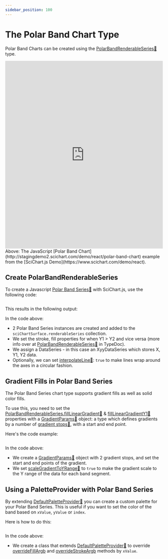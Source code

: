 ```yaml
---
sidebar_position: 100
---
```



# The Polar Band Chart Type

Polar Band Charts can be created using the [PolarBandRenderableSeries:blue_book:](https://www.scichart.com/documentation/js/v4/typedoc/classes/polarbandrenderableseries.html) type.

<iframe src="http://stagingdemo2.scichart.com/demo/iframe/polar-band-chart" width="100%" height="600px" frameborder="0"></iframe>

<div style={{textAlign: "center"}}>
Above: The JavaScript [Polar Band Chart](http://stagingdemo2.scichart.com/demo/react/polar-band-chart) example from the [SciChart.js Demo](https://www.scichart.com/demo/react).
</div>

## Create PolarBandRenderableSeries

To create a Javascript [Polar Band Series:blue_book:](https://www.scichart.com/documentation/js/v4/typedoc/classes/polarbandrenderableseries.html) with SciChart.js, use the following code:

```ts showLineNumbers file=./Basic/demo.ts start=region_A_start end=region_A_end
```

This results in the following output:

<ChartPreviewWrapper jsContent={simpleBandChart} />

In the code above:

- 2 Polar Band Series instances are created and added to the `sciChartSurface.renderableSeries` collection.
- We set the stroke, fill properties for when Y1 > Y2 and vice versa (more info over at [PolarBandRenderableSeries:blue_book:](https://www.scichart.com/documentation/js/v4/typedoc/classes/polarbandrenderableseries.html) in TypeDoc).
- We assign a DataSeries - in this case an XyyDataSeries which stores X, Y1, Y2 data.
- Optionally, we can set [interpolateLine:blue_book:](https://www.scichart.com/documentation/js/v4/typedoc/classes/polarbandrenderableseries.html#interpolateline): `true` to make lines wrap around the axes in a circular fashion.


## Gradient Fills in Polar Band Series

The Polar Band Series chart type supports gradient fills as well as solid color fills.

To use this, you need to set the [PolarBandRenderableSeries.fillLinearGradient:blue_book:](https://www.scichart.com/documentation/js/v4/typedoc/classes/polarbandrenderableseries.html#filllineargradient) & [fillLinearGradientY1:blue_book:](https://www.scichart.com/documentation/js/v4/typedoc/classes/polarbandrenderableseries.html#filllineargradienty1) properties with a [GradientParams:blue_book:](https://www.scichart.com/documentation/js/v4/typedoc/classes/gradientparams.html) object: a type which defines gradients by a number of [gradient stops:blue_book:](https://www.scichart.com/documentation/js/v4/typedoc/classes/gradientparams.html#gradientstops), with a start and end point.

Here's the code example:

```ts showLineNumbers file=./GradientFill/demo.ts start=region_A_start end=region_A_end
```

<ChartPreviewWrapper jsContent={gradientFillBandChart} />

In the code above:
- We create a [GradientParams:blue_book:](https://www.scichart.com/documentation/js/v4/typedoc/classes/gradientparams.html) object with 2 gradient stops, and set the start and end points of the gradient.
- We set [scaleGradientToYRange:blue_book:](https://www.scichart.com/documentation/js/v4/typedoc/classes/polarbandrenderableseries.html#scalegradienttoyrange) to `true` to make the gradient scale to the Y range of the data for each band segment.


## Using a PaletteProvider with Polar Band Series

By extending [DefaultPaletteProvider:blue_book:](https://www.scichart.com/documentation/js/v4/typedoc/classes/defaultpaletteprovider.html) you can create a custom palette for your Polar Band Series. This is useful if you want to set the color of the band based on `xValue`, `yValue` or `index`.

Here is how to do this:

```ts showLineNumbers file=./PaletteProvider/demo.ts start=region_A_start end=region_A_end
```

<ChartPreviewWrapper jsContent={PaletteProviderExample} />

In the code above:
- We create a class that extends [DefaultPaletteProvider:blue_book:](https://www.scichart.com/documentation/js/v4/typedoc/classes/defaultpaletteprovider.html) to override [overrideFillArgb](https://www.scichart.com/documentation/js/v4/typedoc/classes/defaultpaletteprovider.html#overridefillargb) and [overrideStrokeArgb](https://www.scichart.com/documentation/js/v4/typedoc/classes/defaultpaletteprovider.html#overridestrokeargb) methods by `xValue`.
